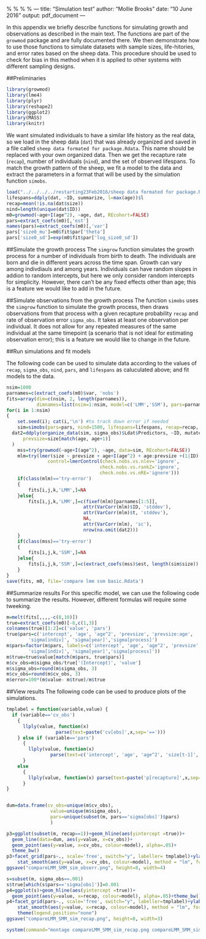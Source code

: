 %\VignetteEngine{knitr::rmarkdown}
%\VignetteDepends{ggplot2}
%\VignetteDepends{lme4}
%\VignetteDepends{plyr}
%\VignetteDepends{reshape2}
%\VignetteDepends{MASS}
%\VignetteDepends{knitr}
---
title: "Simulation test"
author: "Mollie Brooks"
date: "10 June 2016"
output: pdf_document
---

In this appendix we briefly describe functions for simulating growth and observations as described in the main text. The functions are part of the `growmod` package and are fully documented there. We then demonstrate how to use those functions to simulate datasets with sample sizes, life-hitories, and error rates based on the sheep data. This procedure should be used to check for bias in this method when it is applied to other systems with different sampling designs.

##Preliminaries

```r
library(growmod)
library(lme4)
library(plyr)
library(reshape2)
library(ggplot2)
library(MASS)
library(knitr)
```

We want simulated individuals to have a similar life history as the real data, so we load in the sheep data (`dat`) that was already organized and saved in a file called `sheep data formated for package.Rdata`. This name should be replaced with your own organized data. Then we get the recapture rate (`recap`), number of individuals (`nind`), and the set of observed lifespans. To match the growth pattern of the sheep, we fit a model to the data and extract the parameters in a format that will be used by the simulation function `simobs`.
```r
load("../../../../restarting23Feb2016/sheep data formated for package.Rdata")
lifespans=ddply(dat, ~ID, summarize, l=max(age))$l
recap=mean(!is.na(dat$size))
nind=length(unique(dat$ID))
m0=growmod(~age+I(age^2), ~age, dat, REcohort=FALSE)
pars=extract_coefs(m0)[,'est']
names(pars)=extract_coefs(m0)[,'var']
pars['size0_mu']=m0$fit$par['theta']
pars['size0_sd']=exp(m0$fit$par['log_size0_sd'])
```

##Simulate the growth process
The `simgrow` function simulates the growth process for a number of individuals from birth to death. The individuals are born and die in different years across the time span. Growth can vary among indivdiauls and among years. Individuals can have random slopes in addion to random intercepts, but here we only consider random intercepts for simplicity. However, there can't be any fixed effects other than age; this is a feature we would like to add in the future.

##Simulate observations from the growth process
The function `simobs` uses the `simgrow` function to simulate the growth process, then draws observations from that process with a given recapture probability `recap` and rate of observation error `sigma_obs`. It takes at least one observation per individual. It does not allow for any repeated measures of the same individual at the same timepoint (a scenario that is not ideal for estimating observation error); this is a feature we would like to change in the future.

##Run simulations and fit models 

The following code can be used to simulate data according to the values of `recap`, `sigma_obs`, `nind`, `pars`, and `lifespans` as caluculated above; and fit models to the data.
```r
nsim=1000
parnames=c(extract_coefs(m0)$var, 'nobs')
fits=array(dim=c(nsim, 2, length(parnames)), 
           dimnames=list(nsim=1:nsim, model=c('LMM','SSM'), pars=parnames))
for(i in 1:nsim)
{
	set.seed(i); cat(i,'\n') #to track down error if needed
	sim=simobs(pars=pars, nind=1500, lifespans=lifespans, recap=recap, sigma_obs= sigma_obs)
  dat2=ddply(organize_data(sim, sigma_obs)$Ldat$Predictors, ~ID, mutate,
	  prevsize=size[match(age, age+1)]
  )
	mss=try(growmod(~age+I(age^2), ~age, data=sim, REcohort=FALSE))
	mlm=try(lmer(size ~ prevsize + age+I(age^2) + age:prevsize +(1|ID) + (1|t), dat2,
               control=lmerControl(check.nobs.vs.nlev='ignore',
                                  check.nobs.vs.rankZ='ignore',
                                  check.nobs.vs.nRE='ignore')))
	if(class(mlm)=='try-error')
	{
		fits[i,j,k,'LMM',]=NA
	}else{
		fits[i,j,k,'LMM',]=c(fixef(mlm)[parnames[1:5]], 
		                    attr(VarCorr(mlm)$ID, 'stddev'), 
		                    attr(VarCorr(mlm)$t, 'stddev'),
		                    NA,
		                    attr(VarCorr(mlm), 'sc'), 
		                    nrow(na.omit(dat2)))
	}	
	if(class(mss)=='try-error')
	{
		fits[i,j,k,'SSM',]=NA
	}else{
		fits[i,j,k,'SSM',]=c(extract_coefs(mss)$est, length(sim$size))
	}
}
save(fits, m0, file='compare lmm ssm basic.Rdata')
```

##Summarize results
For this specific model, we can use the following code to summarize the results. However, different formulas will require some tweeking. 
```r
m=melt(fits[,,,,-c(8,10)])
true=extract_coefs(m0)[-8,c(1,3)]
colnames(true)[1:2]=c('value', 'pars')
true$pars=c('intercept', 'age', 'age^2', 'prevsize', 'prevsize:age', 
		'sigma[indiv]', 'sigma[year]','sigma[process]')
m$pars=factor(m$pars, labels=c('intercept', 'age', 'age^2', 'prevsize', 'prevsize:age', 
		'sigma[indiv]', 'sigma[year]','sigma[process]'))
m$true=true$value[match(m$pars, true$pars)]
m$cv_obs=m$sigma_obs/true['(Intercept)', 'value']
m$sigma_obs=round(m$sigma_obs, 3)
m$cv_obs=round(m$cv_obs, 3)
m$error=100*(m$value- m$true)/m$true
```

##View results
The following code can be used to produce plots of the simulations.
```r

tmplabel = function(variable,value) {
  if (variable=='cv_obs') 
    {
      llply(value, function(x)
                  parse(text=paste('cv[obs]',x,sep='==')))
    } else if (variable=='pars') 
      {
        llply(value, function(x)
        		parse(text=c('intercept', 'age', 'age^2', 'size[t-1]', 'size[t-1]:age', 'sigma[indiv]', 'sigma[time]','sigma[obs]','sigma[process]')[x]))
      }
    else
      {
        llply(value, function(x) parse(text=paste('p[recapture]',x,sep='==')))
      }
}


dum=data.frame(cv_obs=unique(m$cv_obs), 
 				value=unique(m$sigma_obs),
				pars=unique(subset(m, pars=='sigma[obs]')$pars)
				)

p3=ggplot(subset(m, recap==1))+geom_hline(aes(yintercept =true))+
  geom_line(data=dum, aes(y=value, x=cv_obs))+
  geom_point(aes(y=value, x=cv_obs, colour=model), alpha=.05)+
  theme_bw()
p3+facet_grid(pars~., scale='free', switch="y", labeller= tmplabel)+ylab("estimated coefficient")+xlab("c.v. observation error")+
	stat_smooth(aes(y=value, x=cv_obs, colour=model), method = "lm", formula = y ~ bs(x,3))
ggsave("compareLMM_SMM_sim_obserr.png", height=8, width=4)

s=subset(m, sigma_obs==.001)
s$true[which(s$pars=='sigma[obs]')]=0.001
p4=ggplot(s)+geom_hline(aes(yintercept =true))+
  geom_point(aes(y=value, x=recap, colour=model), alpha=.05)+theme_bw()
p4+facet_grid(pars~., scale='free', switch="y", labeller=tmplabel)+ylab("estimated coefficient")+xlab("recapture rate")+ 
	stat_smooth(aes(y=value, x=recap, colour=model), method = "lm", formula = y ~ bs(x,3))+
	theme(legend.position="none")
ggsave("compareLMM_SMM_sim_recap.png", height=8, width=3)

system(command="montage compareLMM_SMM_sim_recap.png compareLMM_SMM_sim_obserr.png -geometry +1+2 bias.png")
```

